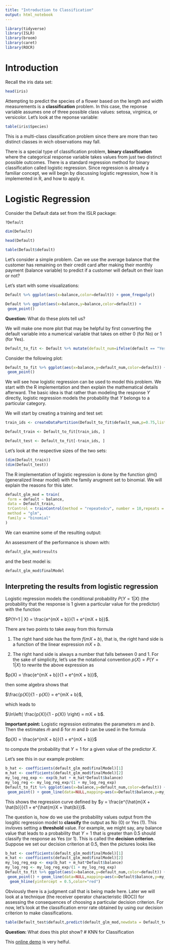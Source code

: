 ```yaml
---
title: "Introduction to Classification"
output: html_notebook
---
```


```r
library(tidyverse)
library(ISLR)
library(broom)
library(caret)
library(ROCR)
```


# Introduction 

Recall the iris data set:
```r
head(iris)
```

Attempting to predict the species of a flower based on the length and width measurements is a **classification** problem. In this case, the reponse variable assumes one of three possible class values: setosa, virginica, or versicolor. Let's look at the reponse variable:
```r
table(iris$Species)
```

This is a multi-class classification problem since there are more than two distinct classes in wich observations may fall. 

There is a special type of classification problem, **binary classification** where the categorical response variable takes values from just two distinct possible outcomes. There is a standard regression method for binary classification called logistic regression. Since regression is already a familiar concept, we will begin by discussing logistic regression, how it is implemented in R, and how to apply it. 

# Logistic Regression

Consider the Default data set from the ISLR package:
```r
?Default
```


```r
dim(Default)
```



```r
head(Default)
```

```r
table(Default$default)
```

Let's consider a simple problem. Can we use the average balance that the customer has remaining on their credit card after making their monthly payment (balance variable) to predict if a customer will default on their loan or not? 


Let's start with some visualizations:
```r
Default %>% ggplot(aes(x=balance,color=default)) + geom_freqpoly()
```


```r
Default %>% ggplot(aes(x=balance,y=balance,color=default)) + 
 geom_point()
```

**Question:** What do these plots tell us? 

We will make one more plot that may be helpful by first converting the default variable into a numerical variable that takes on either 0 (for No) or 1 (for Yes). 
```r
Default_to_fit <- Default %>% mutate(default_num=ifelse(default == "Yes",1,0))
```

Consider the following plot:
```r
Default_to_fit %>% ggplot(aes(x=balance,y=default_num,color=default)) + 
 geom_point()
```

We will see how logistic regression can be used to model this problem. We start with the R implementation and then explain the mathematical details afterward. The basic idea is that rather than modeling the response $Y$ directly, logistic regression models the probability that $Y$ belongs to a particular category. 


We will start by creating a training and test set:
```r
train_ids <- createDataPartition(Default_to_fit$default_num,p=0.75,list=F)

Default_train <- Default_to_fit[train_ids, ]

Default_test <- Default_to_fit[-train_ids, ]
```

Let's look at the respective sizes of the two sets:
```r
(dim(Default_train))
(dim(Default_test))
```

The R implementation of logistic regression is done by the function glm() (generalized linear model) with the family arugment set to binomial. We will explain the reasons for this later. 
```r
default_glm_mod = train(
 form = default ~ balance,
 data = Default_train,
 trControl = trainControl(method = "repeatedcv", number = 10,repeats = 5),
 method = "glm",
 family = "binomial"
)
```

We can examine some of the resulting output:

An assessment of the performance is shown with:
```r
default_glm_mod$results
```

and the best model is:
```r
default_glm_mod$finalModel
```

## Interpreting the results from logistic regression

Logistic regression models the conditional probability $P(Y=1 | X)$ (the probability that the response is 1 given a particular value for the predictor) with the function

$P(Y=1 | X) = \frac{e^{mX + b}}{1 + e^{mX + b}}$. 

There are two points to take away from this formula

1) The right hand side has the form $f(mX + b)$, that is, the right hand side is a function of the linear expression $mX + b$.

2) The right hand side is always a number that falls between 0 and 1. For the sake of simplicity, let's use the notational convention $p(X) = P(Y=1 | X)$ to rewrite the above expression as

$p(X) = \frac{e^{mX + b}}{1 + e^{mX + b}}$, 

then some algebra shows that 

$\frac{p(X)}{1 - p(X)} = e^{mX + b}$,

which leads to 

$\ln\left( \frac{p(X)}{1 - p(X)} \right) = mX + b$. 

**Important point:** Logistic regression estimates the parameters $m$ and $b$.  Then the estimates $\hat{m}$ and $\hat{b}$ for $m$ and $b$ can be used in the formula

$p(X) = \frac{e^{mX + b}}{1 + e^{mX + b}}$

to compute the probability that $Y=1$ for a given value of the predictor $X$.  

Let's see this in our example problem:

```r
b_hat <- coefficients(default_glm_mod$finalModel)[1]
m_hat <- coefficients(default_glm_mod$finalModel)[2]
my_log_reg_exp <- exp(b_hat + m_hat*Default$balance)
my_log_reg <- my_log_reg_exp/(1 + my_log_reg_exp)
Default_to_fit %>% ggplot(aes(x=balance,y=default_num,color=default)) + 
 geom_point() + geom_line(data=NULL,mapping=aes(x=Default$balance,y=my_log_reg),color="black",lwd=1)
```

This shows the regression curve defined by $y = \frac{e^{\hat{m}X + \hat{b}}}{1 + e^{\hat{m}X + \hat{b}}}$. 

The question is, how do we use the probability values output from the losgitic regression model to **classify** the output as No (0) or Yes (1). This invloves setting a **threshold** value. For example, we might say, any balance value that leads to a probability that $Y=1$ that is greater than 0.5 should classify the response as Yes (or 1). This is called the **decision criterion**. Suppose we set our decision criterion at 0.5, then the pictures looks like
```r
b_hat <- coefficients(default_glm_mod$finalModel)[1]
m_hat <- coefficients(default_glm_mod$finalModel)[2]
my_log_reg_exp <- exp(b_hat + m_hat*Default$balance)
my_log_reg <- my_log_reg_exp/(1 + my_log_reg_exp)
Default_to_fit %>% ggplot(aes(x=balance,y=default_num,color=default)) + 
 geom_point() + geom_line(data=NULL,mapping=aes(x=Default$balance,y=my_log_reg),color="black",lwd=1) + 
  geom_hline(yintercept = 0.5,color="red")
```

Obviously there is a judgment call that is being made here. Later we will look at a technique (the receiver operator characteristic (ROC)) for assessing the consequences of choosing a particular decision criterion. For now, let's look at the classification error rate obtained by using our decision criterion to make classifications. 

```r
table(Default_test$default,predict(default_glm_mod,newdata = Default_test))
```


**Question:** What does this plot show? 
# KNN for Classification

This [online demo](https://codepen.io/gangtao/pen/PPoqMW) is very helful. 
